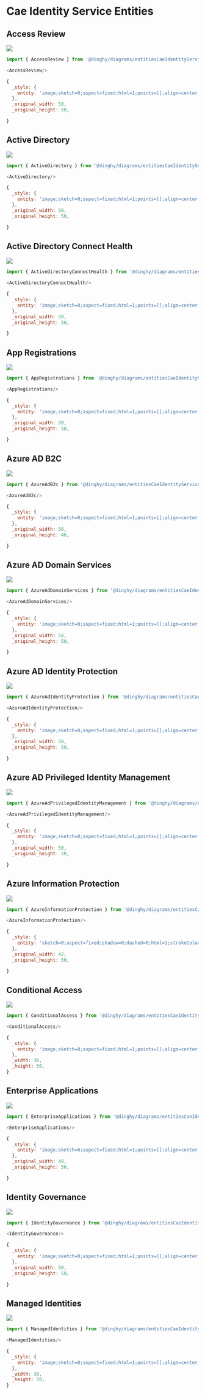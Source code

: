 
# Cae Identity Service Entities


## Access Review

<Tabs>
  <TabItem value="Preview">

![](./access-review.png#drawio)

  </TabItem>
  <TabItem value="Usage">
    
```js
import { AccessReview } from '@dinghy/diagrams/entitiesCaeIdentityService'

<AccessReview/>
```

  </TabItem>
  <TabItem value="Definition">
    
```js
{
  _style: {
    entity: 'image;sketch=0;aspect=fixed;html=1;points=[];align=center;fontSize=12;image=img/lib/mscae/Access_Review.svg;strokeColor=none;',
  },
  _original_width: 50,
  _original_height: 50,

}
```

  </TabItem>
</Tabs>


## Active Directory

<Tabs>
  <TabItem value="Preview">

![](./active-directory.png#drawio)

  </TabItem>
  <TabItem value="Usage">
    
```js
import { ActiveDirectory } from '@dinghy/diagrams/entitiesCaeIdentityService'

<ActiveDirectory/>
```

  </TabItem>
  <TabItem value="Definition">
    
```js
{
  _style: {
    entity: 'image;sketch=0;aspect=fixed;html=1;points=[];align=center;fontSize=12;image=img/lib/mscae/Active_Directory.svg;strokeColor=none;',
  },
  _original_width: 50,
  _original_height: 50,

}
```

  </TabItem>
</Tabs>


## Active Directory Connect Health

<Tabs>
  <TabItem value="Preview">

![](./active-directory-connect-health.png#drawio)

  </TabItem>
  <TabItem value="Usage">
    
```js
import { ActiveDirectoryConnectHealth } from '@dinghy/diagrams/entitiesCaeIdentityService'

<ActiveDirectoryConnectHealth/>
```

  </TabItem>
  <TabItem value="Definition">
    
```js
{
  _style: {
    entity: 'image;sketch=0;aspect=fixed;html=1;points=[];align=center;fontSize=12;image=img/lib/mscae/Active_Directory_Health_Monitoring.svg;strokeColor=none;',
  },
  _original_width: 50,
  _original_height: 50,

}
```

  </TabItem>
</Tabs>


## App Registrations

<Tabs>
  <TabItem value="Preview">

![](./app-registrations.png#drawio)

  </TabItem>
  <TabItem value="Usage">
    
```js
import { AppRegistrations } from '@dinghy/diagrams/entitiesCaeIdentityService'

<AppRegistrations/>
```

  </TabItem>
  <TabItem value="Definition">
    
```js
{
  _style: {
    entity: 'image;sketch=0;aspect=fixed;html=1;points=[];align=center;fontSize=12;image=img/lib/mscae/App_Registrations.svg;strokeColor=none;',
  },
  _original_width: 50,
  _original_height: 50,

}
```

  </TabItem>
</Tabs>


## Azure AD B2C

<Tabs>
  <TabItem value="Preview">

![](./azure-ad-b2c.png#drawio)

  </TabItem>
  <TabItem value="Usage">
    
```js
import { AzureAdB2c } from '@dinghy/diagrams/entitiesCaeIdentityService'

<AzureAdB2c/>
```

  </TabItem>
  <TabItem value="Definition">
    
```js
{
  _style: {
    entity: 'image;sketch=0;aspect=fixed;html=1;points=[];align=center;fontSize=12;image=img/lib/mscae/Azure_AD_B2C.svg;strokeColor=none;',
  },
  _original_width: 50,
  _original_height: 46,

}
```

  </TabItem>
</Tabs>


## Azure AD Domain Services

<Tabs>
  <TabItem value="Preview">

![](./azure-ad-domain-services.png#drawio)

  </TabItem>
  <TabItem value="Usage">
    
```js
import { AzureAdDomainServices } from '@dinghy/diagrams/entitiesCaeIdentityService'

<AzureAdDomainServices/>
```

  </TabItem>
  <TabItem value="Definition">
    
```js
{
  _style: {
    entity: 'image;sketch=0;aspect=fixed;html=1;points=[];align=center;fontSize=12;image=img/lib/mscae/Azure_AD_Domain_Services.svg;strokeColor=none;',
  },
  _original_width: 50,
  _original_height: 50,

}
```

  </TabItem>
</Tabs>


## Azure AD Identity Protection

<Tabs>
  <TabItem value="Preview">

![](./azure-ad-identity-protection.png#drawio)

  </TabItem>
  <TabItem value="Usage">
    
```js
import { AzureAdIdentityProtection } from '@dinghy/diagrams/entitiesCaeIdentityService'

<AzureAdIdentityProtection/>
```

  </TabItem>
  <TabItem value="Definition">
    
```js
{
  _style: {
    entity: 'image;sketch=0;aspect=fixed;html=1;points=[];align=center;fontSize=12;image=img/lib/mscae/Azure_AD_Identity_Protection.svg;strokeColor=none;',
  },
  _original_width: 50,
  _original_height: 50,

}
```

  </TabItem>
</Tabs>


## Azure AD Privileged Identity Management

<Tabs>
  <TabItem value="Preview">

![](./azure-ad-privileged-identity-management.png#drawio)

  </TabItem>
  <TabItem value="Usage">
    
```js
import { AzureAdPrivilegedIdentityManagement } from '@dinghy/diagrams/entitiesCaeIdentityService'

<AzureAdPrivilegedIdentityManagement/>
```

  </TabItem>
  <TabItem value="Definition">
    
```js
{
  _style: {
    entity: 'image;sketch=0;aspect=fixed;html=1;points=[];align=center;fontSize=12;image=img/lib/mscae/Azure_AD_Privileged_Identity_Management.svg;strokeColor=none;',
  },
  _original_width: 50,
  _original_height: 50,

}
```

  </TabItem>
</Tabs>


## Azure Information Protection

<Tabs>
  <TabItem value="Preview">

![](./azure-information-protection.png#drawio)

  </TabItem>
  <TabItem value="Usage">
    
```js
import { AzureInformationProtection } from '@dinghy/diagrams/entitiesCaeIdentityService'

<AzureInformationProtection/>
```

  </TabItem>
  <TabItem value="Definition">
    
```js
{
  _style: {
    entity: 'sketch=0;aspect=fixed;shadow=0;dashed=0;html=1;strokeColor=none;labelPosition=center;verticalLabelPosition=bottom;verticalAlign=top;align=center;shape=mxgraph.mscae.cloud.azure_rights_management_rms;fillColor=#58B4D9;',
  },
  _original_width: 42,
  _original_height: 50,

}
```

  </TabItem>
</Tabs>


## Conditional Access

<Tabs>
  <TabItem value="Preview">

![](./conditional-access.png#drawio)

  </TabItem>
  <TabItem value="Usage">
    
```js
import { ConditionalAccess } from '@dinghy/diagrams/entitiesCaeIdentityService'

<ConditionalAccess/>
```

  </TabItem>
  <TabItem value="Definition">
    
```js
{
  _style: {
    entity: 'image;sketch=0;aspect=fixed;html=1;points=[];align=center;fontSize=12;image=img/lib/mscae/Security_Center.svg;strokeColor=none;',
  },
  _width: 36,
  _height: 50,
}
```

  </TabItem>
</Tabs>


## Enterprise Applications

<Tabs>
  <TabItem value="Preview">

![](./enterprise-applications.png#drawio)

  </TabItem>
  <TabItem value="Usage">
    
```js
import { EnterpriseApplications } from '@dinghy/diagrams/entitiesCaeIdentityService'

<EnterpriseApplications/>
```

  </TabItem>
  <TabItem value="Definition">
    
```js
{
  _style: {
    entity: 'image;sketch=0;aspect=fixed;html=1;points=[];align=center;fontSize=12;image=img/lib/mscae/Enterprise_Applications.svg;strokeColor=none;',
  },
  _original_width: 49,
  _original_height: 50,

}
```

  </TabItem>
</Tabs>


## Identity Governance

<Tabs>
  <TabItem value="Preview">

![](./identity-governance.png#drawio)

  </TabItem>
  <TabItem value="Usage">
    
```js
import { IdentityGovernance } from '@dinghy/diagrams/entitiesCaeIdentityService'

<IdentityGovernance/>
```

  </TabItem>
  <TabItem value="Definition">
    
```js
{
  _style: {
    entity: 'image;sketch=0;aspect=fixed;html=1;points=[];align=center;fontSize=12;image=img/lib/mscae/Identity_Governance.svg;strokeColor=none;',
  },
  _original_width: 50,
  _original_height: 50,

}
```

  </TabItem>
</Tabs>


## Managed Identities

<Tabs>
  <TabItem value="Preview">

![](./managed-identities.png#drawio)

  </TabItem>
  <TabItem value="Usage">
    
```js
import { ManagedIdentities } from '@dinghy/diagrams/entitiesCaeIdentityService'

<ManagedIdentities/>
```

  </TabItem>
  <TabItem value="Definition">
    
```js
{
  _style: {
    entity: 'image;sketch=0;aspect=fixed;html=1;points=[];align=center;fontSize=12;image=img/lib/mscae/Managed_Identities.svg;strokeColor=none;',
  },
  _width: 38,
  _height: 50,
}
```

  </TabItem>
</Tabs>

